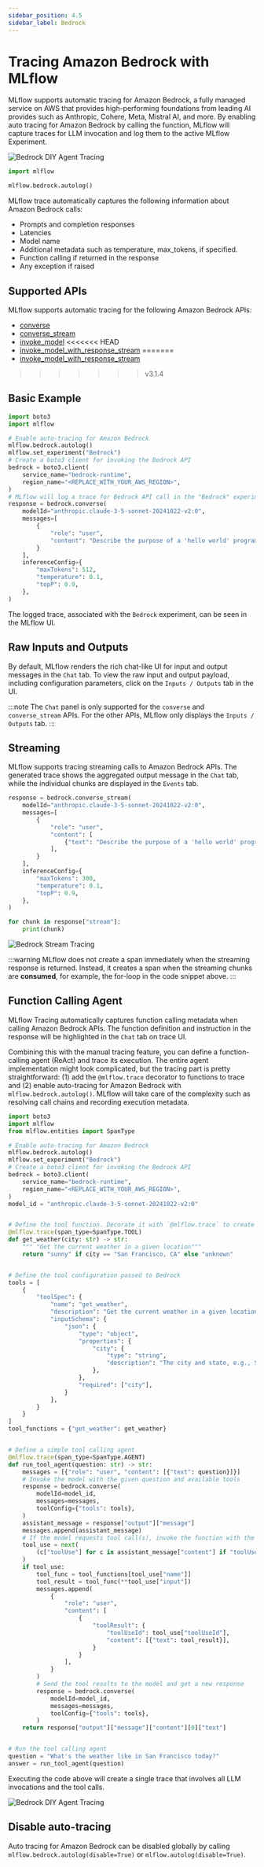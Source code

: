 ```yaml
---
sidebar_position: 4.5
sidebar_label: Bedrock
---
```



# Tracing Amazon Bedrock with MLflow

MLflow supports automatic tracing for Amazon Bedrock, a fully managed service on AWS that provides high-performing
foundations from leading AI provides such as Anthropic, Cohere, Meta, Mistral AI, and more. By enabling auto tracing
for Amazon Bedrock by calling the <APILink fn="mlflow.bedrock.autolog" /> function, MLflow will capture traces for LLM invocation
and log them to the active MLflow Experiment.

![Bedrock DIY Agent Tracing](/images/llms/tracing/bedrock-tracing-agent.png)

```python
import mlflow

mlflow.bedrock.autolog()
```

MLflow trace automatically captures the following information about Amazon Bedrock calls:

- Prompts and completion responses
- Latencies
- Model name
- Additional metadata such as temperature, max_tokens, if specified.
- Function calling if returned in the response
- Any exception if raised

## Supported APIs

MLflow supports automatic tracing for the following Amazon Bedrock APIs:

- [converse](https://boto3.amazonaws.com/v1/documentation/api/latest/reference/services/bedrock-runtime/client/converse.html)
- [converse_stream](https://boto3.amazonaws.com/v1/documentation/api/latest/reference/services/bedrock-runtime/client/converse_stream.html)
- [invoke_model](https://boto3.amazonaws.com/v1/documentation/api/latest/reference/services/bedrock-runtime/client/invoke_model.html)
<<<<<<< HEAD
- [invoke_model_with_response_stream](https://boto3.amazonaws.com/v1/documentation/api/latest/reference/services/bedrock-runtime/client/invoke_model_with_response_stream.html)
=======
- [invoke_model_with_response_stream](https://boto3.amazonaws.com/v1/documentation/api/latest/reference/services/bedrock-runtime/client/invoke_model_stream.html)
>>>>>>> v3.1.4

## Basic Example

```python
import boto3
import mlflow

# Enable auto-tracing for Amazon Bedrock
mlflow.bedrock.autolog()
mlflow.set_experiment("Bedrock")
# Create a boto3 client for invoking the Bedrock API
bedrock = boto3.client(
    service_name="bedrock-runtime",
    region_name="<REPLACE_WITH_YOUR_AWS_REGION>",
)
# MLflow will log a trace for Bedrock API call in the "Bedrock" experiment created above
response = bedrock.converse(
    modelId="anthropic.claude-3-5-sonnet-20241022-v2:0",
    messages=[
        {
            "role": "user",
            "content": "Describe the purpose of a 'hello world' program in one line.",
        }
    ],
    inferenceConfig={
        "maxTokens": 512,
        "temperature": 0.1,
        "topP": 0.9,
    },
)
```

The logged trace, associated with the `Bedrock` experiment, can be seen in the MLflow UI.

## Raw Inputs and Outputs

By default, MLflow renders the rich chat-like UI for input and output messages in the `Chat` tab. To view the raw input and output payload, including configuration parameters, click on the `Inputs / Outputs` tab in the UI.

:::note
The `Chat` panel is only supported for the `converse` and `converse_stream` APIs. For the other APIs, MLflow only displays the `Inputs / Outputs` tab.
:::

## Streaming

MLflow supports tracing streaming calls to Amazon Bedrock APIs. The generated trace shows the aggregated output message in the `Chat` tab, while the individual chunks are displayed in the `Events` tab.

```python
response = bedrock.converse_stream(
    modelId="anthropic.claude-3-5-sonnet-20241022-v2:0",
    messages=[
        {
            "role": "user",
            "content": [
                {"text": "Describe the purpose of a 'hello world' program in one line."}
            ],
        }
    ],
    inferenceConfig={
        "maxTokens": 300,
        "temperature": 0.1,
        "topP": 0.9,
    },
)

for chunk in response["stream"]:
    print(chunk)
```

![Bedrock Stream Tracing](/images/llms/tracing/bedrock-tracing-stream.png)

:::warning
MLflow does not create a span immediately when the streaming response is returned. Instead, it creates a span when the streaming chunks are **consumed**, for example, the for-loop in the code snippet above.
:::

## Function Calling Agent

MLflow Tracing automatically captures function calling metadata when calling Amazon Bedrock APIs. The function definition and instruction in the response will be highlighted in the `Chat` tab on trace UI.

Combining this with the manual tracing feature, you can define a function-calling agent (ReAct) and trace its execution. The entire agent implementation might look complicated, but the tracing part is pretty straightforward: (1) add the `@mlflow.trace` decorator to functions to trace and (2) enable auto-tracing for Amazon Bedrock with `mlflow.bedrock.autolog()`. MLflow will take care of the complexity such as resolving call chains and recording execution metadata.

```python
import boto3
import mlflow
from mlflow.entities import SpanType

# Enable auto-tracing for Amazon Bedrock
mlflow.bedrock.autolog()
mlflow.set_experiment("Bedrock")
# Create a boto3 client for invoking the Bedrock API
bedrock = boto3.client(
    service_name="bedrock-runtime",
    region_name="<REPLACE_WITH_YOUR_AWS_REGION>",
)
model_id = "anthropic.claude-3-5-sonnet-20241022-v2:0"


# Define the tool function. Decorate it with `@mlflow.trace` to create a span for its execution.
@mlflow.trace(span_type=SpanType.TOOL)
def get_weather(city: str) -> str:
    """ "Get the current weather in a given location"""
    return "sunny" if city == "San Francisco, CA" else "unknown"


# Define the tool configuration passed to Bedrock
tools = [
    {
        "toolSpec": {
            "name": "get_weather",
            "description": "Get the current weather in a given location",
            "inputSchema": {
                "json": {
                    "type": "object",
                    "properties": {
                        "city": {
                            "type": "string",
                            "description": "The city and state, e.g., San Francisco, CA",
                        },
                    },
                    "required": ["city"],
                }
            },
        }
    }
]
tool_functions = {"get_weather": get_weather}


# Define a simple tool calling agent
@mlflow.trace(span_type=SpanType.AGENT)
def run_tool_agent(question: str) -> str:
    messages = [{"role": "user", "content": [{"text": question}]}]
    # Invoke the model with the given question and available tools
    response = bedrock.converse(
        modelId=model_id,
        messages=messages,
        toolConfig={"tools": tools},
    )
    assistant_message = response["output"]["message"]
    messages.append(assistant_message)
    # If the model requests tool call(s), invoke the function with the specified arguments
    tool_use = next(
        (c["toolUse"] for c in assistant_message["content"] if "toolUse" in c), None
    )
    if tool_use:
        tool_func = tool_functions[tool_use["name"]]
        tool_result = tool_func(**tool_use["input"])
        messages.append(
            {
                "role": "user",
                "content": [
                    {
                        "toolResult": {
                            "toolUseId": tool_use["toolUseId"],
                            "content": [{"text": tool_result}],
                        }
                    }
                ],
            }
        )
        # Send the tool results to the model and get a new response
        response = bedrock.converse(
            modelId=model_id,
            messages=messages,
            toolConfig={"tools": tools},
        )
    return response["output"]["message"]["content"][0]["text"]


# Run the tool calling agent
question = "What's the weather like in San Francisco today?"
answer = run_tool_agent(question)
```

Executing the code above will create a single trace that involves all LLM invocations and the tool calls.

![Bedrock DIY Agent Tracing](/images/llms/tracing/bedrock-tracing-agent.png)

## Disable auto-tracing

Auto tracing for Amazon Bedrock can be disabled globally by calling `mlflow.bedrock.autolog(disable=True)` or `mlflow.autolog(disable=True)`.
